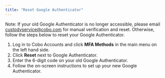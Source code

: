 ```yaml
---
title: "Reset Google Authenticator"
---
```


Note: If your old Google Authenticator is no longer accessible, please email custodyservice@cobo.com for manual verification and reset. Otherwise, follow the steps below to reset your Google Authenticator.

1) Log in to Cobo Accounts and click **MFA Methods** in the main menu on the left hand side.
2) Click **Reset** next to Google Authenticator.
3) Enter the 6-digit code on your old Google Authenticator.
4) Follow the on-screen instructions to set up your new Google Authenticator.